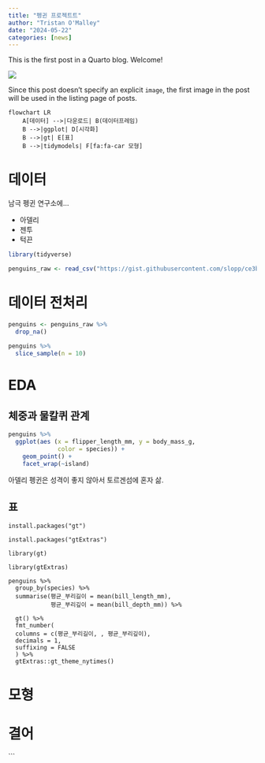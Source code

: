 ```yaml
---
title: "펭귄 프로젝트트"
author: "Tristan O'Malley"
date: "2024-05-22"
categories: [news]
---
```


This is the first post in a Quarto blog. Welcome!

![](sejong.jpg)

Since this post doesn't specify an explicit `image`, the first image in the post will be used in the listing page of posts.


```mermaid
flowchart LR
    A[데이터] -->|다운로드| B(데이터프레임)
    B -->|ggplot| D[시각화]
    B -->|gt| E[표]
    B -->|tidymodels| F[fa:fa-car 모형]
```


# 데이터

남극 펭귄 연구소에...

- 아델리
- 젠투
- 턱끈


```r
library(tidyverse)

penguins_raw <- read_csv("https://gist.githubusercontent.com/slopp/ce3b90b9168f2f921784de84fa445651/raw/4ecf3041f0ed4913e7c230758733948bc561f434/penguins.csv")

```

# 데이터 전처리

```r
penguins <- penguins_raw %>% 
  drop_na()

penguins %>% 
  slice_sample(n = 10)
```


# EDA

## 체중과 물칼퀴 관계

```r
penguins %>% 
  ggplot(aes (x = flipper_length_mm, y = body_mass_g,
              color = species)) +
    geom_point() +
    facet_wrap(~island)


```

아델리 펭귄은 성격이 좋지 않아서 토르겐섬에 혼자 삶.

## 표

```mermaid
install.packages("gt")

install.packages("gtExtras")

library(gt)

library(gtExtras)

penguins %>%
  group_by(species) %>%
  summarise(평균_부리길이 = mean(bill_length_mm),
            평균_부리깊이 = mean(bill_depth_mm)) %>%
  
  gt() %>%
  fmt_number(
  columns = c(평균_부리길이, , 평균_부리깊이),
  decimals = 1,
  suffixing = FALSE
  ) %>%
  gtExtras::gt_theme_nytimes()

```


# 모형


# 결어



```

